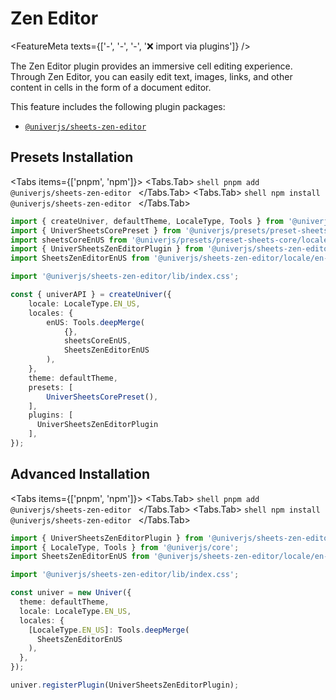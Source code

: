 
# Zen Editor

<FeatureMeta texts={['-', '-', '-', '❌ import via plugins']} />

The Zen Editor plugin provides an immersive cell editing experience. Through Zen Editor, you can easily edit text, images, links, and other content in cells in the form of a document editor.

This feature includes the following plugin packages:

* [`@univerjs/sheets-zen-editor`](https://www.npmjs.com/package/@univerjs/sheets-zen-editor)

## Presets Installation

<Tabs items={['pnpm', 'npm']}>
  <Tabs.Tab>
    ```shell
    pnpm add @univerjs/sheets-zen-editor
    ```
  </Tabs.Tab>
  <Tabs.Tab>
    ```shell
    npm install @univerjs/sheets-zen-editor
    ```
  </Tabs.Tab>
</Tabs>

```ts {4-5,7,15,23}
import { createUniver, defaultTheme, LocaleType, Tools } from '@univerjs/presets';
import { UniverSheetsCorePreset } from '@univerjs/presets/preset-sheets-core';
import sheetsCoreEnUS from '@univerjs/presets/preset-sheets-core/locales/en-US';
import { UniverSheetsZenEditorPlugin } from '@univerjs/sheets-zen-editor';
import SheetsZenEditorEnUS from '@univerjs/sheets-zen-editor/locale/en-US';

import '@univerjs/sheets-zen-editor/lib/index.css';

const { univerAPI } = createUniver({
    locale: LocaleType.EN_US,
    locales: {
        enUS: Tools.deepMerge(
            {},
            sheetsCoreEnUS,
            SheetsZenEditorEnUS 
        ),
    },
    theme: defaultTheme,
    presets: [
        UniverSheetsCorePreset(),
    ],
    plugins: [
      UniverSheetsZenEditorPlugin 
    ],
});
```

## Advanced Installation

<Tabs items={['pnpm', 'npm']}>
  <Tabs.Tab>
    ```shell
    pnpm add @univerjs/sheets-zen-editor
    ```
  </Tabs.Tab>
  <Tabs.Tab>
    ```shell
    npm install @univerjs/sheets-zen-editor
    ```
  </Tabs.Tab>
</Tabs>

```typescript {3,5,12,17}
import { UniverSheetsZenEditorPlugin } from '@univerjs/sheets-zen-editor';
import { LocaleType, Tools } from '@univerjs/core';
import SheetsZenEditorEnUS from '@univerjs/sheets-zen-editor/locale/en-US';

import '@univerjs/sheets-zen-editor/lib/index.css';

const univer = new Univer({
  theme: defaultTheme,
  locale: LocaleType.EN_US,
  locales: {
    [LocaleType.EN_US]: Tools.deepMerge(
      SheetsZenEditorEnUS
    ),
  },
});

univer.registerPlugin(UniverSheetsZenEditorPlugin);
```
